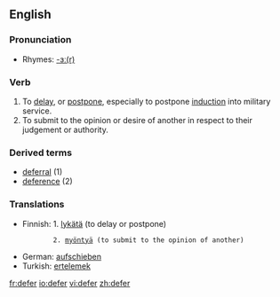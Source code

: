 ==English==

===Pronunciation===
*Rhymes: [[Rhymes:English:-ɜː(r)|-ɜː(r)]]

===Verb===
{{en-verb|defer|r|ing}}

# To [[delay]], or [[postpone]], especially to postpone [[induction]] into military service.
# To submit to the opinion or desire of another in respect to their judgement or authority.

===Derived terms===
*[[deferral]] (1)
*[[deference]] (2)

===Translations===
{{rfc-trans}}
{{top}}
*Finnish: 1. [[lykätä]] (to delay or postpone)
            2. [[myöntyä]] (to submit to the opinion of another)
*German: [[aufschieben]]
*Turkish: [[ertelemek]]
{{mid}}
{{bottom}}

[[fr:defer]]
[[io:defer]]
[[vi:defer]]
[[zh:defer]]